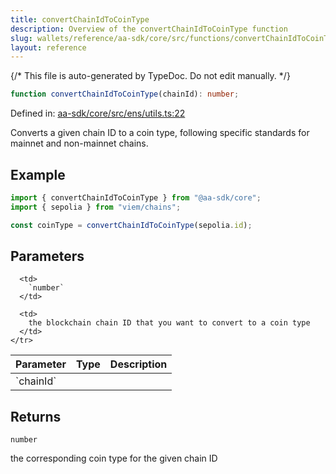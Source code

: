 ```yaml
---
title: convertChainIdToCoinType
description: Overview of the convertChainIdToCoinType function
slug: wallets/reference/aa-sdk/core/src/functions/convertChainIdToCoinType
layout: reference
---
```


{/* This file is auto-generated by TypeDoc. Do not edit manually. */}

```ts
function convertChainIdToCoinType(chainId): number;
```

Defined in: [aa-sdk/core/src/ens/utils.ts:22](https://github.com/alchemyplatform/aa-sdk/blob/08ef11b1fc98663df6a97fa93722c7f14b33f1cc/aa-sdk/core/src/ens/utils.ts#L22)

Converts a given chain ID to a coin type, following specific standards for mainnet and non-mainnet chains.

## Example

```ts
import { convertChainIdToCoinType } from "@aa-sdk/core";
import { sepolia } from "viem/chains";

const coinType = convertChainIdToCoinType(sepolia.id);
```

## Parameters

<table>
  <thead>
    <tr>
      <th align="left">Parameter</th>
      <th align="left">Type</th>
      <th align="left">Description</th>
    </tr>
  </thead>

  <tbody>
    <tr>
      <td>
        `chainId`
      </td>

      <td>
        `number`
      </td>

      <td>
        the blockchain chain ID that you want to convert to a coin type
      </td>
    </tr>

  </tbody>
</table>

## Returns

`number`

the corresponding coin type for the given chain ID
